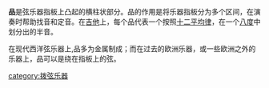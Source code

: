 {{distinguish|品紅色}}
{{article issues
|
{{Expand|time=2011-05-31T10:17:12+00:00}}
{{Unreferenced|time=2011-05-31T10:17:12+00:00}}
}}
'''品'''是弦乐器指板上凸起的横柱状部分。品的作用是将乐器指板分为多个区间，在演奏时帮助找音和定音。在[[吉他|吉他]]上，每个品代表一个按照[[十二平均律|十二平均律]]，在一个[[八度|八度]]中划分出的半音。

在现代西洋弦乐器上,品多为金属制成；而在过去的欧洲乐器，或一些欧洲之外的乐器上，品可以是绕在指板上的弦。

[[category:拨弦乐器|category:拨弦乐器]]
